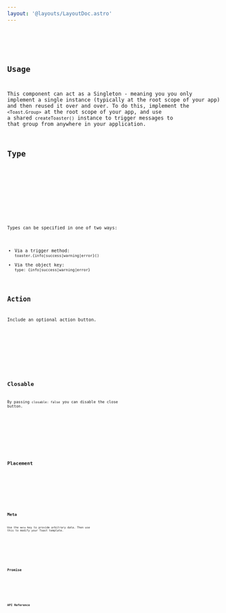 ```yaml
---
layout: '@layouts/LayoutDoc.astro'
---
```









<Preview client:load>
	<Fragment slot="preview">
		<Default client:visible />
	</Fragment>
	<Fragment slot="code">
		<Code code={DefaultRaw} lang="tsx" />
	</Fragment>
</Preview>

## Usage

This component can act as a Singleton - meaning you you only implement a single instance (typically at the root scope of your app) and then reused it over and over. To do this, implement the `<Toast.Group>` at the root scope of your app, and use a shared `createToaster()` instance to trigger messages to that group from anywhere in your application.

## Type

<Preview client:load>
	<Fragment slot="preview">
		<Type client:visible />
	</Fragment>
	<Fragment slot="code">
		<Code code={TypeRaw} lang="tsx" />
	</Fragment>
</Preview>

Types can be specified in one of two ways:

- Via a trigger method: `toaster.{info|success|warning|error}()`
- Via the object key: `type: {info|success|warning|error}`

## Action

Include an optional action button.

<Preview client:load>
	<Fragment slot="preview">
		<Action client:visible />
	</Fragment>
	<Fragment slot="code">
		<Code code={ActionRaw} lang="tsx" />
	</Fragment>
</Preview>

## Closable

By passing `closable: false` you can disable the close button.

<Preview client:load>
	<Fragment slot="preview">
		<Closable client:visible />
	</Fragment>
	<Fragment slot="code">
		<Code code={ClosableRaw} lang="tsx" />
	</Fragment>
</Preview>

## Placement

<Preview client:load>
	<Fragment slot="preview">
		<Placement client:visible />
	</Fragment>
	<Fragment slot="code">
		<Code code={PlacementRaw} lang="tsx" />
	</Fragment>
</Preview>

## Meta

Use the `meta` key to provide arbitrary data. Then use this to modify your Toast template.

<Preview client:load>
	<Fragment slot="preview">
		<Meta client:visible />
	</Fragment>
	<Fragment slot="code">
		<Code code={MetaRaw} lang="tsx" />
	</Fragment>
</Preview>

## Promise

<Preview client:load>
	<Fragment slot="preview">
		<Promise client:visible />
	</Fragment>
	<Fragment slot="code">
		<Code code={PromiseRaw} lang="tsx" />
	</Fragment>
</Preview>

## API Reference

<ApiTable />
